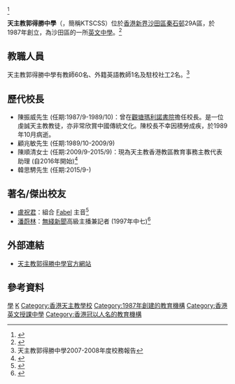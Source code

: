 {{Missing information|1=歷史、現況|time=2020-04-28T13:42:23+00:00}}
{{Infobox_School
| name = 天主教郭得勝中學
| image = [[File:Kwok_Tak_Seng_CSS_logo.jpg|120px]]<br />[[File:Kwok_Tak_Seng_Catholic_Secondary_School_2020.jpg|250px]]
| motto = 忠恕誠明
| established = 1987年
| type = 津貼學校
| religion = [[羅馬天主教|羅馬天主教]]
| principal = 韓思騁先生
| free_label = 辦學團體
| free_text = [[天主教香港教區|天主教香港教區]]
| address = [[香港|香港]][[新界|新界]][[沙田_(香港)|沙田]][[秦石邨|秦石邨]]29A區
| information = (+852) 26059033
| email = info@mail.ktscss.edu.hk
| website = http://www.ktscss.edu.hk/
| 校監 = 龔廣培先生
}}<ref>{{Cite web|title=觀塘瑪利諾書院|url=https://www.ktmc.edu.hk/site/page?name=Former+Principals|accessdate=2021-02-22|work=www.ktmc.edu.hk|archive-date=2020-10-12|archive-url=https://web.archive.org/web/20201012083822/http://www.ktmc.edu.hk/site/page?name=Former+Principals|dead-url=no}}</ref>

'''天主教郭得勝中學'''（{{lang-en|Kwok Tak Seng Catholic Secondary School}}，簡稱KTSCSS）位於[[香港|香港]][[新界|新界]][[沙田區|沙田區]][[秦石邨|秦石邨]]29A區，於1987年創立，為沙田區的一所[[英文中學|英文中學]]。<ref>{{Cite web|title=天主教郭得勝中學 Kwok Tak Seng Catholic Secondary School 郭德勝|url=https://www.schooland.hk/ss/ktscss|accessdate=2019-06-16|work=www.schooland.hk|language=zh-hk|archive-date=2021-01-15|archive-url=https://web.archive.org/web/20210115175821/https://www.schooland.hk/ss/ktscss|dead-url=no}}</ref>

==教職人員==
天主教郭得勝中學有教師60名、外籍英語教師1名及駐校社工2名。<ref>天主教郭得勝中學2007-2008年度校務報告</ref>

== 歷代校長 ==
*陳振威先生 (任期:1987/9-1989/10)：曾在[[觀塘瑪利諾書院|觀塘瑪利諾書院]]擔任校長。是一位虔誠天主教教徒，亦非常欣賞中國傳統文化。陳校長不幸因積勞成疾，於1989年10月病逝。<!-- 十週年紀念特刊：哀慟的一天 -->
*顧兆敏先生 (任期:1989/10-2009/9)
*陳順清女士 (任期:2009/9-2015/9)：現為天主教香港教區教育事務主教代表助理 (自2016年開始)<ref>{{Cite web|title=天主教教育事務處|url=https://www.catholic.edu.hk/%e9%97%9c%e6%96%bc%e6%88%91%e5%80%91/%e8%81%af%e7%b5%a1%e6%88%91%e5%80%91/|accessdate=2019-08-26|language=zh-HK|archive-date=2020-11-25|archive-url=https://web.archive.org/web/20201125023441/https://www.catholic.edu.hk/%E9%97%9C%E6%96%BC%E6%88%91%E5%80%91/%E8%81%AF%E7%B5%A1%E6%88%91%E5%80%91/|dead-url=no}}</ref>
*韓思騁先生 (任期:2015/9-)

== 著名/傑出校友 ==
*[[盧祝君|盧祝君]]：組合 [[Fabel|Fabel]] 主音<ref>{{Cite episode |title=明星插班生 |series=聖艾粒忌廉夜校 |serieslink=聖艾粒忌廉夜校 |network=[[商業電台|商業電台]] |station=[[叱咤903|叱咤903]] |city=香港 |date=2017-11-01}}</ref>
*[[潘蔚林|潘蔚林]]：[[無綫新聞|無綫新聞]]高級主播兼記者 (1997年中七)<ref>{{cite web |url=https://www.ktscss.edu.hk/sites/default/files/KTSCSS%2030th%20Anniversary%20Yearbook_0130.pdf |title=天主教郭得勝中學三十周年有感 |last= |first= |date=2017 |website= |publisher=天主教郭得勝中學 |access-date=2019-03-14 |quote= |archive-date=2021-11-28 |archive-url=https://web.archive.org/web/20211128024934/https://www.ktscss.edu.hk/sites/default/files/KTSCSS%2030th%20Anniversary%20Yearbook_0130.pdf |dead-url=no }}</ref>

==外部連結==
*[http://www.ktscss.edu.hk/ 天主教郭得勝中學官方網站] {{Wayback|url=http://www.ktscss.edu.hk/ |date=20210118130756 }}

==參考資料==
{{Reflist}}
{{香港天主教中學}}

[[Category:大圍|學]]
[[Category:沙田區中學|K]]
[[Category:香港天主教學校|Category:香港天主教學校]]
[[Category:1987年創建的教育機構|Category:1987年創建的教育機構]]
[[Category:香港英文授課中學|Category:香港英文授課中學]]
[[Category:香港冠以人名的教育機構|Category:香港冠以人名的教育機構]]